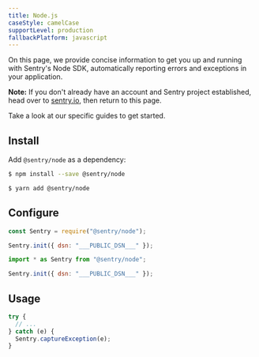 ```yaml
---
title: Node.js
caseStyle: camelCase
supportLevel: production
fallbackPlatform: javascript
---
```


On this page, we provide concise information to get you up and running with Sentry's Node SDK, automatically reporting errors and exceptions in your application.

**Note:** If you don't already have an account and Sentry project established, head over to [sentry.io](https://sentry.io/signup/), then return to this page.

Take a look at our specific guides to get started.

<GuideGrid platform="node" />

## Install

Add `@sentry/node` as a dependency:

```bash {tabTitle:NPM}
$ npm install --save @sentry/node
```

```bash {tabTitle:Yarn}
$ yarn add @sentry/node
```

## Configure

```javascript {tabTitle:CommonJS}
const Sentry = require("@sentry/node");

Sentry.init({ dsn: "___PUBLIC_DSN___" });
```

```javascript {tabTitle:ESM}
import * as Sentry from "@sentry/node";

Sentry.init({ dsn: "___PUBLIC_DSN___" });
```

## Usage

```javascript
try {
  // ...
} catch (e) {
  Sentry.captureException(e);
}
```
